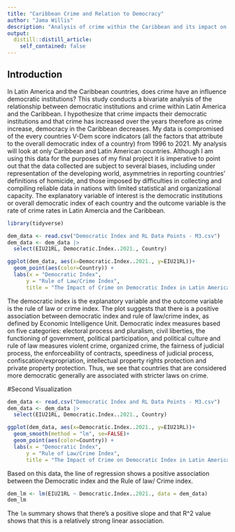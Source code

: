```yaml
---
title: "Caribbean Crime and Relation to Democracy"
author: "Jama Willis"
description: "Analysis of crime within the Caribbean and its impact on democracy "
output:
  distill::distill_article:
    self_contained: false
---
```


## Introduction
In Latin America and the Caribbean countries, does crime have an influence democratic institutions? This study conducts a bivariate analysis of the relationship between democratic institutions and crime within Latin America and the Caribbean. I hypothesize that crime impacts their democratic institutions and that crime has increased over the years therefore as crime increase, democracy in the Caribbean decreases. My data is compromised of the every countries V-Dem score indicators (all the factors that attribute to the overall democratic index of a country) from 1996 to 2021. My analysis will look at only Caribbean and Latin American countries. Although I am using this data for the purposes of my final project it is imperative to point out that the data collected are subject to several biases, including under representation of the developing world, asymmetries in reporting countries’ definitions of homicide, and those imposed by difficulties in collecting and compiling reliable data in nations with limited statistical and organizational capacity. The explanatory variable of interest is the democratic institutions or overall democratic index of each country and the outcome variable is the rate of crime rates in Latin Amercia and the Caribbean. 

```r
library(tidyverse)

dem_data <- read.csv("Democratic Index and RL Data Points - M3.csv")
dem_data <- dem_data |>
  select(EIU21RL, Democratic.Index..2021., Country)

ggplot(dem_data, aes(x=Democratic.Index..2021., y=EIU21RL))+
  geom_point(aes(color=Country)) +
  labs(x = "Democratic Index",
      y = "Rule of Law/Crime Index",
      title = "The Impact of Crime on Democratic Index in Latin American and Caribbean Nations")
```
The democratic index is the explanatory variable and the outcome variable is the rule of law or crime index. The plot suggests that there is a positive association between democratic index and rule of law/crime index, as defined by Economic Intelligence Unit. Democratic index measures based on five categories: electoral process and pluralism, civil liberties, the functioning of government, political participation, and political culture  and rule of law measures violent crime, organized crime, the fairness of judicial process, the enforceability of contracts, speediness of judicial process, confiscation/expropriation, intellectual property rights protection and private property protection. Thus, we see that countries that are considered more democratic generally are associated with stricter laws on crime. 

#Second Visualization

```r


dem_data <- read.csv("Democratic Index and RL Data Points - M3.csv")
dem_data <- dem_data |>
  select(EIU21RL, Democratic.Index..2021., Country)

ggplot(dem_data, aes(x=Democratic.Index..2021., y=EIU21RL))+
  geom_smooth(method = "lm", se=FALSE)+
  geom_point(aes(color=Country)) +
  labs(x = "Democratic Index",
      y = "Rule of Law/Crime Index",
      title = "The Impact of Crime on Democratic Index in Latin American and Caribbean Nations")
```
Based on this data, the line of regression shows a positive association between the Democratic index and the Rule of law/ Crime index. 


```r
dem_lm <- lm(EIU21RL ~ Democratic.Index..2021., data = dem_data)
dem_lm
```
The `lm` summary shows that there's a positive slope and that R^2 value shows that this is a relatively strong linear association. 
